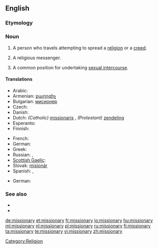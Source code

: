 ==English==

===Etymology===
{{suffix|mission|ary}}

===Noun===
{{en-noun|missionar|ies}}

# A person who travels attempting to spread a [[religion]] or a [[creed]].
# {{pejorative}} A religious messenger.
# A common position for undertaking [[sexual intercourse]].

====Translations====
{{trans-top|person traveling to spread a religion}}
* Arabic: {{t|ar|مبشر|m|tr=mubashshir}}
* Armenian: [[քարոզիչ]]
* Bulgarian: [[мисионер]] {{m}}
* Czech: {{t-|cs|misionář|m}}
* Danish: {{t|da|missionær|c}}
* Dutch: ''(Catholic)'' [[missionaris]] {{m}}, ''(Protestant)'' [[zendeling]] {{m}}
* Esperanto: {{t-|eo|misiisto|xs=Esperanto}}
* Finnish: {{t-|fi|lähetyssaarnaaja}}
{{trans-mid}}
* French: {{t+|fr|missionnaire|m}}
* German: {{t-|de|Missionar|m}}
* Greek: {{t|el|ιεραπόστολος|m|f|tr=ierapóstolos|sc=Grek}}
* Russian: {{t+|ru|миссионер|m}}, {{t+|ru|миссионерка|f}}
* [[Scottish Gaelic]]: {{t-|gd|teachdaire|m|xs=Scottish Gaelic}}
* Slovak: [[misionár]] {{m}}
* Spanish: {{t-|es|misionero|m}}, {{t-|es|misionera|f}}
{{trans-bottom}}

{{trans-top|position for sexual intercourse}}
* German: {{t+|de|Missionarsstellung|f}}
{{trans-mid}}
{{trans-bottom}}
===See also===
*{{pedialite}}
*{{pedialite|Missionary (disambiguation)}}

[[Category:Religion]]
[[de:missionary]]
[[et:missionary]]
[[fr:missionary]]
[[io:missionary]]
[[hu:missionary]]
[[ml:missionary]]
[[nl:missionary]]
[[pl:missionary]]
[[ru:missionary]]
[[fi:missionary]]
[[ta:missionary]]
[[te:missionary]]
[[vi:missionary]]
[[zh:missionary]]